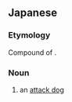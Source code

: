 {{wikipedia|Attack dog}}
==Japanese==
{{ja-kanjitab|こう|げき|けん|yomi=o}}

===Etymology===
Compound of {{compound|lang=ja|sort=こうげきけん|攻撃|tr1=kōgeki|t1=attack|犬|tr2=ken|t2=dog}}.

===Noun===
{{ja-noun|こうげきけん}}

# an [[attack dog]]